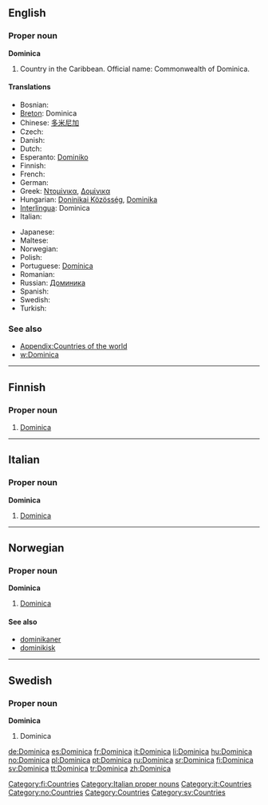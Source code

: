 ==English==

===Proper noun===
'''Dominica'''

# Country in the Caribbean. Official name: Commonwealth of Dominica.

====Translations====
{{top}}
* Bosnian: {{t-|bs|Dominika|f}}
* [[Breton]]: Dominica
* Chinese: [[多米尼加]]
* Czech: {{t-|cs|Dominika|f}}
* Danish: {{t-|da|Dominica}}
* Dutch: {{t-|nl|Dominica}}
* Esperanto: [[Dominiko]]
* Finnish: {{t+|fi|Dominica}}
* French: {{t+|fr|Dominique}}
* German: {{t+|de|Dominica}}
* Greek: [[Ντομίνικα]], [[Δομίνικα]]
* Hungarian: [[Doninikai Közösség]], [[Dominika]]
* [[Interlingua]]: Dominica
* Italian: {{t+|it|Dominica}}
{{mid}}
* Japanese: {{t-|ja|ドミニカ|tr=Dominika|sc=Jpan}}
* Maltese: {{t-|mt|Dominika|xs=Maltese}}
* Norwegian: {{t+|no|Dominica}}
* Polish: {{t+|pl|Dominika}}
* Portuguese: [[Domínica]]
* Romanian: {{t-|ro|Dominica|f}}
* Russian: [[Доминика]]
* Spanish: {{t+|es|Dominica}}
* Swedish: {{t+|sv|Dominica}}
* Turkish: {{t+|tr|Dominika}}
{{bottom}}

===See also===
* [[Appendix:Countries of the world]]
* [[w:Dominica]]

----

==Finnish==
{{wikipedia|lang=fi}}

===Proper noun===
{{fi-noun|proper=true}}

# [[#English|Dominica]]

[[Category:fi:Countries]]

----
==Italian==
{{wikipedia|lang=it}}

===Proper noun===
'''Dominica''' {{f}}

# [[#English|Dominica]]
[[Category:Italian proper nouns]]
[[Category:it:Countries]]

----
==Norwegian==

===Proper noun===
'''Dominica'''

# [[#English|Dominica]]

====See also====
* [[dominikaner]]
* [[dominikisk]]

[[Category:no:Countries]]

----

==Swedish==

===Proper noun===
'''Dominica'''

# Dominica

[[Category:Countries]]
[[Category:sv:Countries]]

[[de:Dominica]]
[[es:Dominica]]
[[fr:Dominica]]
[[it:Dominica]]
[[li:Dominica]]
[[hu:Dominica]]
[[no:Dominica]]
[[pl:Dominica]]
[[pt:Dominica]]
[[ru:Dominica]]
[[sr:Dominica]]
[[fi:Dominica]]
[[sv:Dominica]]
[[tt:Dominica]]
[[tr:Dominica]]
[[zh:Dominica]]